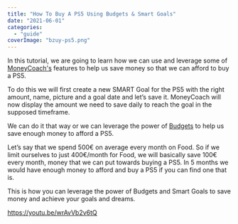 ```yaml
---
title: "How To Buy A PS5 Using Budgets & Smart Goals"
date: "2021-06-01"
categories: 
  - "guide"
coverImage: "bzuy-ps5.png"
---
```


In this tutorial, we are going to learn how we can use and leverage some of [MoneyCoach's](https://apps.apple.com/app/apple-store/id989642198) features to help us save money so that we can afford to buy a PS5. 

To do this we will first create a new SMART Goal for the PS5 with the right amount, name, picture and a goal date and let’s save it. MoneyCoach will now display the amount we need to save daily to reach the goal in the supposed timeframe.

We can do it that way or we can leverage the power of [Budgets](https://moneycoach.ai/five-clever-ways-to-save-money-this-valentines-day/) to help us save enough money to afford a PS5.

Let’s say that we spend 500€ on average every month on Food. So if we limit ourselves to just 400€/month for Food, we will basically save 100€ every month, money that we can put towards buying a PS5. In 5 months we would have enough money to afford and buy a PS5 if you can find one that is.

This is how you can leverage the power of Budgets and Smart Goals to save money and achieve your goals and dreams.

https://youtu.be/wrAvVb2v6tQ
